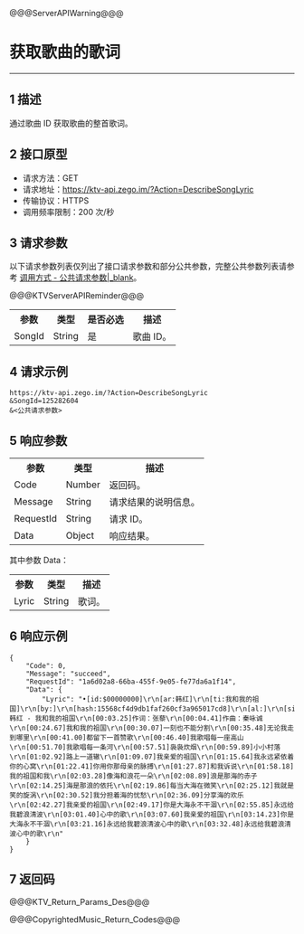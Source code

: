 @@@ServerAPIWarning@@@

# 获取歌曲的歌词

- - -

## 1 描述

通过歌曲 ID 获取歌曲的整首歌词。

## 2 接口原型

- 请求方法：GET
- 请求地址：https://ktv-api.zego.im/?Action=DescribeSongLyric
- 传输协议：HTTPS
- 调用频率限制：200 次/秒



## 3 请求参数

以下请求参数列表仅列出了接口请求参数和部分公共参数，完整公共参数列表请参考 [调用方式 - 公共请求参数\|_blank](!Copyright_Music_Backstage/Call_method#2_1)。

@@@KTVServerAPIReminder@@@

<table>
  
  <tbody>
  <tr>
    <th>参数</th>
    <th>类型</th>
    <th>是否必选</th>
    <th>描述</th>
  </tr>
  <tr>
    <td>SongId</td>
    <td>String</td>
    <td>是</td>
    <td>歌曲 ID。</td>
  </tr>
</tbody></table>



## 4 请求示例

```
https://ktv-api.zego.im/?Action=DescribeSongLyric
&SongId=125282604
&<公共请求参数>
```

## 5 响应参数


<table>
  
  <tbody><tr>
    <th>参数</th>
    <th>类型</th>
    <th>描述</th>
  </tr>
  <tr>
    <td>Code</td>
    <td>Number</td>
    <td>返回码。</td>
  </tr>
  <tr>
    <td>Message</td>
    <td>String</td>
    <td>请求结果的说明信息。</td>
  </tr>
  <tr>
    <td>RequestId</td>
    <td>String</td>
    <td>请求 ID。</td>
  </tr>
  <tr>
    <td>Data</td>
    <td>Object</td>
    <td>响应结果。</td>
  </tr>
</tbody></table>


其中参数 Data：
<table>
  
  <tbody><tr>
    <th>参数</th>
    <th>类型</th>
    <th>描述</th>
  </tr>
  <tr>
    <td>Lyric</td>
    <td>String</td>
    <td>歌词。</td>
  </tr>
</tbody></table>


## 6 响应示例

```
{
    "Code": 0,
    "Message": "succeed",
    "RequestId": "1a6d02a8-66ba-455f-9e05-fe77da6a1f14",
    "Data": {
        "Lyric": "•[id:$00000000]\r\n[ar:韩红]\r\n[ti:我和我的祖国]\r\n[by:]\r\n[hash:15568cf4d9db1faf260cf3a965017cd8]\r\n[al:]\r\n[sign:]\r\n[qq:]\r\n[total:248000]\r\n[offset:0]\r\n[00:00.77]韩红 - 我和我的祖国\r\n[00:03.25]作词：张藜\r\n[00:04.41]作曲：秦咏诚\r\n[00:24.67]我和我的祖国\r\n[00:30.07]一刻也不能分割\r\n[00:35.48]无论我走到哪里\r\n[00:41.00]都留下一首赞歌\r\n[00:46.40]我歌唱每一座高山\r\n[00:51.70]我歌唱每一条河\r\n[00:57.51]袅袅炊烟\r\n[00:59.89]小小村落\r\n[01:02.92]路上一道辙\r\n[01:09.07]我亲爱的祖国\r\n[01:15.64]我永远紧依着你的心窝\r\n[01:22.41]你用你那母亲的脉搏\r\n[01:27.87]和我诉说\r\n[01:58.18]我的祖国和我\r\n[02:03.28]像海和浪花一朵\r\n[02:08.89]浪是那海的赤子\r\n[02:14.25]海是那浪的依托\r\n[02:19.86]每当大海在微笑\r\n[02:25.12]我就是笑的旋涡\r\n[02:30.52]我分担着海的忧愁\r\n[02:36.09]分享海的欢乐\r\n[02:42.27]我亲爱的祖国\r\n[02:49.17]你是大海永不干涸\r\n[02:55.85]永远给我碧浪清波\r\n[03:01.40]心中的歌\r\n[03:07.60]我亲爱的祖国\r\n[03:14.23]你是大海永不干涸\r\n[03:21.16]永远给我碧浪清波心中的歌\r\n[03:32.48]永远给我碧浪清波心中的歌\r\n"
    }
}
```

## 7 返回码

@@@KTV_Return_Params_Des@@@

@@@CopyrightedMusic_Return_Codes@@@

